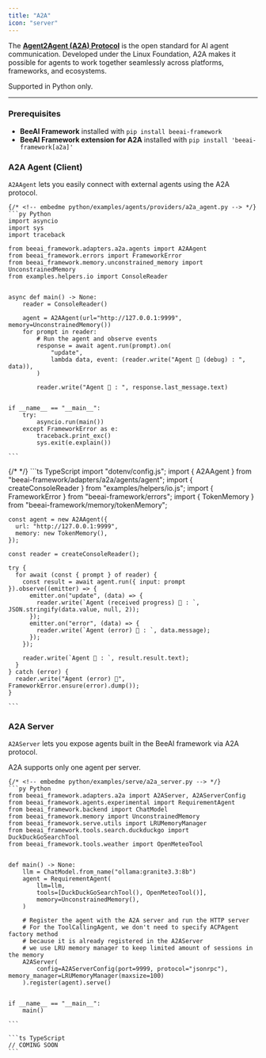 ```yaml
---
title: "A2A"
icon: "server"
---
```


The **[Agent2Agent (A2A) Protocol](https://a2a-protocol.org/)** is the open standard for AI agent communication. Developed under the Linux Foundation, A2A makes it possible for agents to work together seamlessly across platforms, frameworks, and ecosystems.

<Note>
	Supported in Python only.
</Note>

---

### Prerequisites

- **BeeAI Framework** installed with `pip install beeai-framework`
- **BeeAI Framework extension for A2A** installed with `pip install 'beeai-framework[a2a]'`


### A2A Agent (Client)

`A2AAgent` lets you easily connect with external agents using the A2A protocol.


<CodeGroup>

	{/* <!-- embedme python/examples/agents/providers/a2a_agent.py --> */}
	```py Python
	import asyncio
	import sys
	import traceback
	
	from beeai_framework.adapters.a2a.agents import A2AAgent
	from beeai_framework.errors import FrameworkError
	from beeai_framework.memory.unconstrained_memory import UnconstrainedMemory
	from examples.helpers.io import ConsoleReader
	
	
	async def main() -> None:
	    reader = ConsoleReader()
	
	    agent = A2AAgent(url="http://127.0.0.1:9999", memory=UnconstrainedMemory())
	    for prompt in reader:
	        # Run the agent and observe events
	        response = await agent.run(prompt).on(
	            "update",
	            lambda data, event: (reader.write("Agent 🤖 (debug) : ", data)),
	        )
	
	        reader.write("Agent 🤖 : ", response.last_message.text)
	
	
	if __name__ == "__main__":
	    try:
	        asyncio.run(main())
	    except FrameworkError as e:
	        traceback.print_exc()
	        sys.exit(e.explain())
	
	```

{/* <!-- embedme typescript/examples/agents/providers/a2a.ts --> */}
	```ts TypeScript
	import "dotenv/config.js";
	import { A2AAgent } from "beeai-framework/adapters/a2a/agents/agent";
	import { createConsoleReader } from "examples/helpers/io.js";
	import { FrameworkError } from "beeai-framework/errors";
	import { TokenMemory } from "beeai-framework/memory/tokenMemory";
	
	const agent = new A2AAgent({
	  url: "http://127.0.0.1:9999",
	  memory: new TokenMemory(),
	});
	
	const reader = createConsoleReader();
	
	try {
	  for await (const { prompt } of reader) {
	    const result = await agent.run({ input: prompt }).observe((emitter) => {
	      emitter.on("update", (data) => {
	        reader.write(`Agent (received progress) 🤖 : `, JSON.stringify(data.value, null, 2));
	      });
	      emitter.on("error", (data) => {
	        reader.write(`Agent (error) 🤖 : `, data.message);
	      });
	    });
	
	    reader.write(`Agent 🤖 : `, result.result.text);
	  }
	} catch (error) {
	  reader.write("Agent (error) 🤖", FrameworkError.ensure(error).dump());
	}
	
	```

</CodeGroup>

### A2A Server

`A2AServer` lets you expose agents built in the BeeAI framework via A2A protocol.

<Note>
	A2A supports only one agent per server.
</Note>

<CodeGroup>

	{/* <!-- embedme python/examples/serve/a2a_server.py --> */}
	```py Python
	from beeai_framework.adapters.a2a import A2AServer, A2AServerConfig
	from beeai_framework.agents.experimental import RequirementAgent
	from beeai_framework.backend import ChatModel
	from beeai_framework.memory import UnconstrainedMemory
	from beeai_framework.serve.utils import LRUMemoryManager
	from beeai_framework.tools.search.duckduckgo import DuckDuckGoSearchTool
	from beeai_framework.tools.weather import OpenMeteoTool
	
	
	def main() -> None:
	    llm = ChatModel.from_name("ollama:granite3.3:8b")
	    agent = RequirementAgent(
	        llm=llm,
	        tools=[DuckDuckGoSearchTool(), OpenMeteoTool()],
	        memory=UnconstrainedMemory(),
	    )
	
	    # Register the agent with the A2A server and run the HTTP server
	    # For the ToolCallingAgent, we don't need to specify ACPAgent factory method
	    # because it is already registered in the A2AServer
	    # we use LRU memory manager to keep limited amount of sessions in the memory
	    A2AServer(
	        config=A2AServerConfig(port=9999, protocol="jsonrpc"), memory_manager=LRUMemoryManager(maxsize=100)
	    ).register(agent).serve()
	
	
	if __name__ == "__main__":
	    main()
	
	```

	```ts TypeScript
	// COMING SOON
	```

</CodeGroup>
